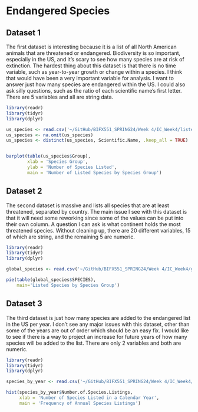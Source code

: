 # Endangered Species

## Dataset 1

The first dataset is interesting because it is a list of all North American animals that are threatened or endangered. Biodiversity is so important, especially in the US, and it's scary to see how many species are at risk of extinction. The hardest thing about this dataset is that there is no time variable, such as year-to-year growth or change within a species. I think that would have been a very important variable for analysis. I want to answer just how many species are endangered within the US. I could also ask silly questions, such as the ratio of each scientific name's first letter. There are 5 variables and all are string data.

```r

library(readr)
library(tidyr)
library(dplyr)

us_species <- read.csv('~/GitHub/BIFX551_SPRING24/Week 4/IC_Week4/listed-animals-usa.csv',sep = ",", header=TRUE)
us_species <- na.omit(us_species)
us_species <- distinct(us_species, Scientific.Name, .keep_all = TRUE)


barplot(table(us_species$Group),
        xlab = 'Species Group',
        ylab = 'Number of Species Listed',
        main = 'Number of Listed Species by Species Group')
```

## Dataset 2

The second dataset is massive and lists all species that are at least threatened, separated by country. The main issue I see with this dataset is that it will need some reworking since some of the values can be put into their own column. A question I can ask is what continent holds the most threatened species. Without cleaning up, there are 20 different variables, 15 of which are string, and the remaining 5 are numeric.

```r
library(readr)
library(tidyr)
library(dplyr)

global_species <- read.csv('~/GitHub/BIFX551_SPRING24/Week 4/IC_Week4/global-species.csv',sep = ",", header=TRUE)

pie(table(global_species$SPECIES),
    main='Listed Species by Species Group')

```

## Dataset 3

The third dataset is just how many species are added to the endangered list in the US per year. I don't see any major issues with this dataset, other than some of the years are out of order which should be an easy fix. I would like to see if there is a way to project an increase for future years of how many species will be added to the list. There are only 2 variables and both are numeric.

```r
library(readr)
library(tidyr)
library(dplyr)

species_by_year <- read.csv('~/GitHub/BIFX551_SPRING24/Week 4/IC_Week4/species-by-year.csv',sep = ",", header=TRUE)

hist(species_by_year$Number.of.Species.Listings,
     xlab = 'Number of Species Listed in a Calendar Year',
     main = 'Frequency of Annual Species Listings')

```

